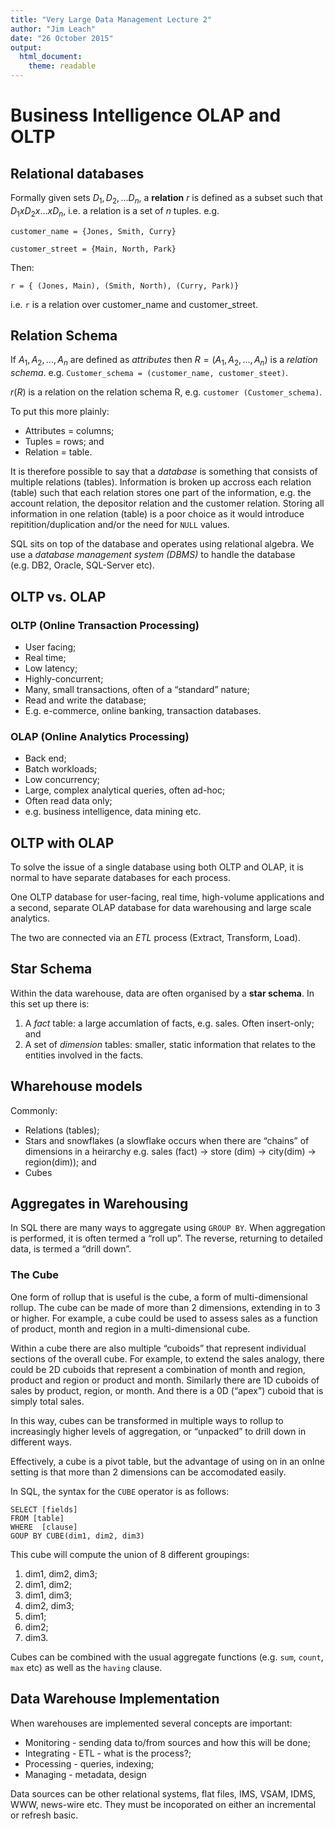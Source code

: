 ```yaml
---
title: "Very Large Data Management Lecture 2"
author: "Jim Leach"
date: "26 October 2015"
output: 
  html_document:
    theme: readable
---
```


# Business Intelligence OLAP and OLTP

## Relational databases

Formally given sets $D_1, D_2, ... D_n$, a __relation__ $r$ is defined as a subset such that $D_1 x D_2 x ... x D_n$, i.e. a relation is a set of $n$ tuples. e.g.

`customer_name = {Jones, Smith, Curry}`

`customer_street = {Main, North, Park}`

Then:

` r = { (Jones, Main), (Smith, North), (Curry, Park)}`

i.e. `r` is a relation over customer_name and customer_street.

## Relation Schema

If $A_1, A_2, ..., A_n$ are defined as _attributes_ then $R = (A_1, A_2, ..., A_n)$ is a _relation schema_. e.g. `Customer_schema = (customer_name, customer_steet)`.

$r(R)$ is a relation on the relation schema R, e.g. `customer (Customer_schema)`. 

To put this more plainly:

* Attributes = columns;
* Tuples = rows; and
* Relation = table.

It is therefore possible to say that a _database_ is something that consists of multiple relations (tables). Information is broken up accross each relation (table) such that each relation stores one part of the information, e.g. the account relation, the depositor relation and the customer relation. Storing all information in one relation (table) is a poor choice as it would introduce repitition/duplication and/or the need for `NULL` values.

SQL sits on top of the database and operates using relational algebra. We use a _database management system (DBMS)_ to handle the database (e.g. DB2, Oracle, SQL-Server etc).

## OLTP vs. OLAP

### OLTP (Online Transaction Processing)

* User facing;
* Real time;
* Low latency;
* Highly-concurrent;
* Many, small transactions, often of a "standard" nature;
* Read and write the database;
* E.g. e-commerce, online banking, transaction databases.

### OLAP (Online Analytics Processing)

* Back end;
* Batch workloads;
* Low concurrency;
* Large, complex analytical queries, often ad-hoc;
* Often read data only;
* e.g. business intelligence, data mining etc.

## OLTP with OLAP

To solve the issue of a single database using both OLTP and OLAP, it is normal to have separate databases for each process. 

One OLTP database for user-facing, real time, high-volume applications and a second, separate OLAP database for data warehousing and large scale analytics.

The two are connected via an _ETL_ process (Extract, Transform, Load).

## Star Schema

Within the data warehouse, data are often organised by a __star schema__. In this set up there is:

1. A _fact_ table: a large accumlation of facts, e.g. sales. Often insert-only; and
2. A set of _dimension_ tables: smaller, static information that relates to the entities involved in the facts.


## Wharehouse models

Commonly:

* Relations (tables);
* Stars and snowflakes (a slowflake occurs when there are "chains" of dimensions in a heirarchy e.g. sales (fact) -> store (dim) -> city(dim) -> region(dim)); and
* Cubes

## Aggregates in Warehousing

In SQL there are many ways to aggregate using `GROUP BY`. When aggregation is performed, it is often termed a "roll up". The reverse, returning to detailed data, is termed a "drill down".

### The Cube

One form of rollup that is useful is the cube, a form of multi-dimensional rollup. The cube can be made of more than 2 dimensions, extending in to 3 or higher. For example, a cube could be used to assess sales as a function of product, month and region in a multi-dimensional cube.

Within a cube there are also multiple "cuboids" that represent individual sections of the overall cube. For example, to extend the sales analogy, there could be 2D cuboids that represent a combination of month and region, product and region or product and month. Similarly there are 1D cuboids of sales by product, region, or month. And there is a 0D ("apex") cuboid that is simply total sales.

In this way, cubes can be transformed in multiple ways to rollup to increasingly higher levels of aggregation, or "unpacked" to drill down in different ways.

Effectively, a cube is a pivot table, but the advantage of using on in an onlne setting is that more than 2 dimensions can be accomodated easily.

In SQL, the syntax for the `CUBE` operator is as follows:

```
SELECT [fields]
FROM [table]
WHERE  [clause]
GOUP BY CUBE(dim1, dim2, dim3)
```

This cube will compute the union of 8 different groupings:

1. dim1, dim2, dim3;
2. dim1, dim2;
3. dim1, dim3;
4. dim2, dim3;
5. dim1;
6. dim2;
7. dim3.

Cubes can be combined with the usual aggregate functions (e.g. `sum`, `count`, `max` etc) as well as the `having` clause.

## Data Warehouse Implementation

When warehouses are implemented several concepts are important:

* Monitoring - sending data to/from sources and how this will be done;
* Integrating - ETL - what is the process?;
* Processing - queries, indexing;
* Managing - metadata, design

Data sources can be other relational systems, flat files, IMS, VSAM, IDMS, WWW, news-wire etc. They must be incoporated on either an incremental or refresh basic.






